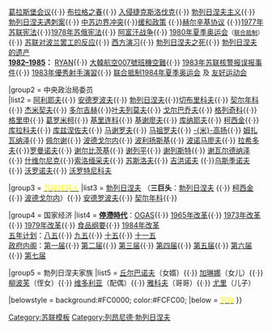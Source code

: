 {{Navbox
|name = 勃列日涅夫时代
|title = {{flag|蘇聯|name=<span style="color:#FCFC00;>蘇聯</span>}}[[勃列日涅夫|<span style="color:#FCFC00;>勃列日涅夫</span>]][[苏联历史|<span style="color:#FCFC00;">時代</span>]]
|image = {{lower|3px|}}
|titlestyle = background:#FC0000; color:#FCFC00;
|groupstyle = background:#FC0000; color:#FCFC00;


|group1 = 政治事件
|list1 = '''[[苏联历史 (1964–1982)|1964–1982]]：''' [[集体领导]]{{·}} [[葛拉斯堡会议]]{{·}} [[布拉格之春]]{{·}} [[华约入侵捷克斯洛伐克|入侵捷克斯洛伐克]]{{·}} [[勃列日涅夫主义]]{{·}} [[勃列日涅夫遇刺案]]{{·}} [[中苏边界冲突]]{{·}}[[缓和政策]] {{·}}[[赫尔辛基协议]] {{·}}[[1977年苏联宪法]]{{·}}[[1978年苏俄宪法]]{{·}} [[苏阿战争|阿富汗战争]]{{·}} [[1980年夏季奥林匹克运动会|1980年夏季奥运会]]<small>（[[联合抵制1980年夏季奥运会|联合抵制]]）</small>{{·}} [[苏联对1980年至1981年波兰动荡的反应|苏联对波兰罢工的反应]]{{·}} [[西方-81演习|西方演习]]{{·}} [[列昂尼德·勃列日涅夫之死与葬礼|勃列日涅夫之死]]{{·}} [[列昂尼德·勃列日涅夫的影响|勃列日涅夫的遗产]]<br>'''[[苏联历史 (1982–1991)|1982–1985]]：''' [[RYAN]]{{·}} [[大韓航空007號班機空難]]{{·}} [[1983年苏联核警报误报事件]]{{·}} [[1983年優秀射手演習]]{{·}} [[联合抵制1984年夏季奥运会]] 及 [[友好运动会]]


|group2 = 中央政治局委员<br>

|list2 = [[盖达尔·阿利耶夫|阿利耶夫]]{{·}} [[尤里·安德罗波夫|安德罗波夫]]{{·}} [[列昂尼德·勃列日涅夫|勃列日涅夫]]{{·}}[[维克托·米哈伊洛维奇·切布里科夫|切布里科夫]]{{·}} [[康斯坦丁·契尔年科|契尔年科]]{{·}} [[彼得·尼洛维奇·杰米契夫|杰米契夫]]{{·}} [[弗拉基米尔·伊万诺维奇·多尔吉赫|多尔吉赫]]{{·}}[[列昂尼德·尼古拉耶维奇·叶夫列莫夫|叶夫列莫夫]]{{·}} [[米哈伊尔·戈尔巴乔夫|戈尔巴乔夫]]{{·}} [[安德烈·安东诺维奇·格列奇科|格列奇科]]{{·}} [[维克托·瓦西里耶维奇·格里申|格里申]]{{·}} [[安德烈·葛罗米柯|葛罗米柯]]{{·}} [[安德烈·帕夫洛维奇·基里连科|基里连科]]{{·}} [[吉洪·雅科夫列维奇·基谢廖夫|基谢廖夫]]{{·}} [[丁穆罕默德·庫納耶夫|库纳耶夫]]{{·}} [[阿列克谢·柯西金|柯西金]]{{·}} [[费多尔·达维多维奇·库拉科夫|库拉科夫]]{{·}} [[瓦西里·瓦西里耶维奇·库兹涅佐夫|库兹涅佐夫]]{{·}} [[彼得·米罗诺维奇·马谢罗夫|马谢罗夫]]{{·}} [[基里尔·特罗菲莫维奇·马祖罗夫|马祖罗夫]]{{·}} [[阿纳斯塔斯·伊万诺维奇·米高扬|-{米}-高扬]]{{·}} [[瓦西里·帕夫洛维奇·姆扎瓦纳泽|姆扎瓦纳泽]]{{·}} [[阿尔维德·亚诺维奇·佩尔谢|佩尔谢]]{{·}} [[尼古拉·维克托罗维奇·波德戈尔内|波德戈尔内]]{{·}} [[德米特里·斯捷潘诺维奇·波利扬斯基|波利扬斯基]]{{·}} [[鲍里斯·尼古拉耶维奇·波诺马廖夫|波诺马廖夫]]{{·}} [[沙洛夫·拉希多夫|拉希多夫]]{{·}}[[格里戈里·瓦西里耶维奇·罗曼诺夫|罗曼诺夫]]{{·}} [[弗拉基米尔·瓦西里耶维奇·谢尔比茨基|谢尔比茨基]]{{·}} [[亚历山大·尼古拉耶维奇·谢列平|谢列平]]{{·}} [[彼得·叶菲莫维奇·谢列斯特|谢列斯特]]{{·}} [[爱德华·谢瓦尔德纳泽|谢瓦尔德纳泽]]{{·}} [[尼古拉·米哈伊洛维奇·什维尔尼克|什维尔尼克]]{{·}}[[米哈伊尔·谢尔盖耶维奇·索洛缅采夫|索洛缅采夫]]{{·}} [[米哈伊尔·安德烈耶维奇·苏斯洛夫|苏斯洛夫]]{{·}} [[尼古拉·亚历山德罗维奇·吉洪诺夫|吉洪诺夫]] {{·}}[[德米特里·费奥多罗维奇·乌斯季诺夫|乌斯季诺夫]]{{·}} [[根纳季·伊万诺维奇·沃罗诺夫|沃罗诺夫]]{{·}} [[维塔利·沃罗特尼科夫|沃罗特尼科夫]]


|group3 = [[苏联领导人列表|<span style="color:#FCFC00;">苏联领导人</span>]] 
|list3 = [[列昂尼德·勃列日涅夫|勃列日涅夫]] （'''三巨头'''：[[列昂尼德·勃列日涅夫|勃列日涅夫]] {{·}} [[阿列克谢·柯西金|柯西金]]{{·}} [[尼古拉·波德戈尔内|波德戈尔内]]）{{·}} [[尤里·安德罗波夫|安德罗波夫]]{{·}} [[康斯坦丁·契尔年科|契尔年科]]{{·}}


|group4 = 国家经济
|list4 = '''[[停滯時代]]'''：[[OGAS]]{{·}} [[1965年苏联经济改革|1965年改革]]{{·}} [[1973年苏联经济改革|1973年改革]]{{·}} [[1979年苏联经济改革|1979年改革]]{{·}} [[苏联食品纲要|食品纲要]]{{·}} [[1984年苏联经济改革|1984年改革]]<br>[[苏联五年计划|五年计划]]：[[第八个五年计划 (苏联)|八五]]{{·}} [[第九个五年计划 (苏联)|九五]]{{·}} [[第十个五年计划 (苏联)|十五]]{{·}} [[第十一个五年计划 (苏联)|十一五]]<br>[[苏联政府列表|政府内阁]]：[[首届柯西金政府|第一届]]{{·}} [[第二届柯西金政府|第二届]]{{·}} [[第三届柯西金政府|第三届]]{{·}} [[第四届柯西金政府|第四届]]{{·}} [[第五届柯西金政府|第五届]]{{·}} [[首届吉洪诺夫政府|第六届]]{{·}} [[第二届吉洪诺夫政府|第七届]]


|group5 = 勃列日涅夫家族
|list5 = [[尤里·米哈伊洛维奇·丘尔巴诺夫|丘尔巴诺夫]]（女婿）{{·}} [[加林娜·列昂尼多夫娜·勃列日涅娃|加琳娜]]（女儿）{{·}} [[柳波芙·勃列日涅娃|柳波芙]]（侄女）{{·}} [[维多利亚·勃列日涅娃|维多利亚]]（配偶）{{·}} [[雅科夫·勃列日涅夫|雅科夫]]（哥哥）{{·}} [[尤里·列昂尼多维奇·勃列日涅夫|尤里]]（儿子）


|belowstyle = background:#FC0000; color:#FCFC00;
|below = {{Icon|Portal}} [[Portal:蘇聯|<span style="color:#FCFC00;">苏联</span>]]
}}<noinclude>


[[Category:苏联模板]]
[[Category:列昂尼德·勃列日涅夫]]


</noinclude>